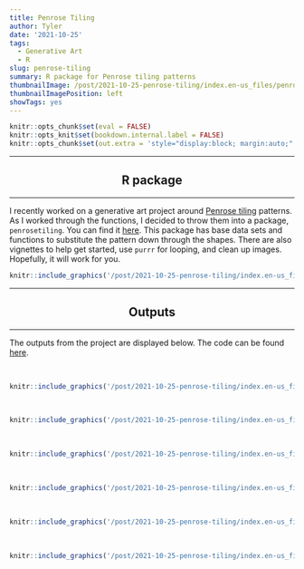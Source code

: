 ```yaml
---
title: Penrose Tiling
author: Tyler
date: '2021-10-25'
tags:
  - Generative Art
  - R
slug: penrose-tiling
summary: R package for Penrose tiling patterns
thumbnailImage: /post/2021-10-25-penrose-tiling/index.en-us_files/penrosetiling.png
thumbnailImagePosition: left
showTags: yes
---
```


```r
knitr::opts_chunk$set(eval = FALSE)
knitr::opts_knit$set(bookdown.internal.label = FALSE)
knitr::opts_chunk$set(out.extra = 'style="display:block; margin:auto;"')  # center
```

<hr>
<center><h2>R package</h2></center>
<hr>

I recently worked on a generative art project around [Penrose tiling](https://en.wikipedia.org/wiki/Penrose_tiling){target="_blank"} patterns. As I worked through the functions, I decided to throw them into a package, `penrosetiling`. You can find it [here](https://williamtylerbradley.github.io/penrosetiling/){target="_blank"}. This package has base data sets and functions to substitute the pattern down through the shapes. There are also vignettes to help get started, use `purrr` for looping, and clean up images. Hopefully, it will work for you.

```r
knitr::include_graphics('/post/2021-10-25-penrose-tiling/index.en-us_files/penrosetiling.png', error = FALSE)
```

<hr>
<center><h2>Outputs</h2></center>
<hr>

The outputs from the project are displayed below. The code can be found [here](https://github.com/WilliamTylerBradley/penrosetiling_art){target="_blank"}.

</br>
```r
knitr::include_graphics('/post/2021-10-25-penrose-tiling/index.en-us_files/variations1.png', error = FALSE)
```
</br>
```r
knitr::include_graphics('/post/2021-10-25-penrose-tiling/index.en-us_files/variations2.png', error = FALSE)
```
</br>
```r
knitr::include_graphics('/post/2021-10-25-penrose-tiling/index.en-us_files/cathedral.jpeg', error = FALSE)
```
</br>
```r
knitr::include_graphics('/post/2021-10-25-penrose-tiling/index.en-us_files/warnings.png', error = FALSE)
```
</br>
```r
knitr::include_graphics('/post/2021-10-25-penrose-tiling/index.en-us_files/vacay.jpeg', error = FALSE)
```
</br>
```r
knitr::include_graphics('/post/2021-10-25-penrose-tiling/index.en-us_files/sbwn.gif', error = FALSE)
```
